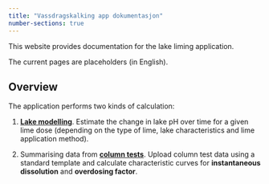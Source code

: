 ```yaml
---
title: "Vassdragskalking app dokumentasjon"
number-sections: true
---
```


This website provides documentation for the lake liming application. 

The current pages are placeholders (in English). 

## Overview {#sec-overview}

The application performs two kinds of calculation:

 1. **[Lake modelling](./lake-modelling.qmd)**. Estimate the change in lake pH over time for a given lime dose (depending on the type of lime, lake characteristics and lime application method).

 2. Summarising data from **[column tests](./column-tests.qmd)**. Upload column test data using a standard template and calculate characteristic curves for **instantaneous dissolution** and **overdosing factor**.